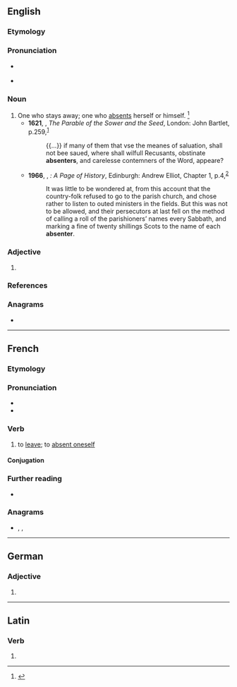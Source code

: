 ==English==

===Etymology===
{{suffix|absent|er|lang=en}}

===Pronunciation===
* {{a|GenAm|noun}} {{IPA|/æbˈsɛn.tɚ/|lang=en}}
* {{a|GenAm|adjective}} {{IPA|/ˈæb.sən.tɚ/|lang=en}}

===Noun===
{{en-noun}}

# One who stays away; one who [[absent]]s herself or himself. {{defdate|First attested in the late 16<sup>th</sup> century.}}<ref name=SOED>{{R:SOED5|page=8}}</ref>
#* '''1621''', {{w|Thomas Taylor (priest, 1576–1632)|Thomas Taylor}}, ''The Parable of the Sower and the Seed'', London: John Bartlet, p.{{nbsp}}259,<sup>[http://name.umdl.umich.edu/A13547.0001.001]</sup>
#*: {{...}} if many of them that vse the meanes of saluation, shall not bee saued, where shall wilfull Recusants, obstinate '''absenters''', and carelesse contemners of the Word, appeare?
#* '''1966''', {{w|Robert Louis Stevenson}}, ''{{w|Covenanter|The Pentland Rising}}: A Page of History'', Edinburgh: Andrew Elliot, Chapter 1, p.{{nbsp}}4,<sup>[https://catalog.hathitrust.org/Record/100158233]</sup>
#*: It was little to be wondered at, from this account that the country-folk refused to go to the parish church, and chose rather to listen to outed ministers in the fields.  But this was not to be allowed, and their persecutors at last fell on the method of calling a roll of the parishioners’ names every Sabbath, and marking a fine of twenty shillings Scots to the name of each '''absenter'''.

===Adjective===
{{head|en|adjective comparative form}}

# {{lb|en|rare}} {{en-comparative of|absent}}

===References===
<references/>

===Anagrams===
* {{anagrams|en|a=abeenrst|base rent}}

----

==French==

===Etymology===
{{suffix|absent|er|lang=fr}}

===Pronunciation===
* {{fr-IPA}}
* {{audio|Fr-absenter.ogg|Audio|lang=fr}}

===Verb===
{{fr-verb}}

# {{lb|fr|reflexive}} to [[leave]]; to [[absent#Verb|absent oneself]]

====Conjugation====
{{fr-conj-auto|refl=yes}}

===Further reading===
* {{R:TLFi}}

===Anagrams===
* {{l|fr|basèrent}}, {{l|fr|bernâtes}}, {{l|fr|ébrasent}}

----

==German==

===Adjective===
{{head|de|adjective form}}

# {{inflected form of|absent|lang=de}}
{{rfc-auto}}

----

==Latin==

===Verb===
{{la-verb-form|absenter}}

# {{inflection of|absentō||1|s|pres|pasv|subj|lang=la}}